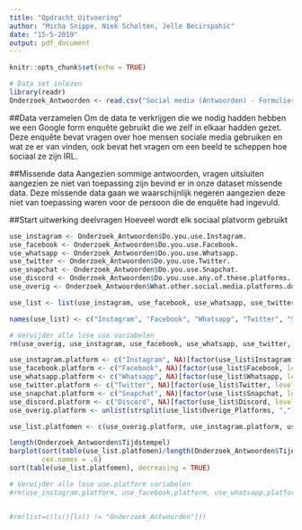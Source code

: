 ```yaml
---
title: "Opdracht_Uitvoering"
author: "Micha Snippe, Niek Scholten, Jelle Becirspahic"
date: "15-5-2019"
output: pdf_document
---
```


```r
knitr::opts_chunk$set(echo = TRUE)
```


```r
# Data set inlezen
library(readr)
Onderzoek_Antwoorden <- read.csv("Social media (Antwoorden) - Formulierreacties 1.csv", as.is = c("What.other.social.media.platforms.do.you.use."))
```

##Data verzamelen
Om de data te verkrijgen die we nodig hadden hebben we een Google form enquête gebruikt die we zelf in elkaar hadden gezet. Deze enquête bevat vragen over hoe mensen sociale media gebruiken en wat ze er van vinden, ook bevat het vragen om een beeld te scheppen hoe sociaal ze zijn IRL.

##Missende data
Aangezien sommige antwoorden, vragen uitsluiten aangezien ze niet van toepassing zijn bevind er in onze dataset missende data. Deze missende data gaan we waarschijnlijk negeren aangezien deze niet van toepassing waren voor de persoon die de enquête had ingevuld.

##Start uitwerking deelvragen
Hoeveel wordt elk sociaal platvorm gebruikt
```r
use_instagram <- Onderzoek_Antwoorden$Do.you.use.Instagram.
use_facebook <- Onderzoek_Antwoorden$Do.you.use.Facebook.
use_whatsapp <- Onderzoek_Antwoorden$Do.you.use.Whatsapp.
use_twitter <- Onderzoek_Antwoorden$Do.you.use.Twitter.
use_snapchat <- Onderzoek_Antwoorden$Do.you.use.Snapchat.
use_discord <- Onderzoek_Antwoorden$Do.you.use.any.of.these.platforms.
use_overig <- Onderzoek_Antwoorden$What.other.social.media.platforms.do.you.use.

use_list <- list(use_instagram, use_facebook, use_whatsapp, use_twitter, use_snapchat, use_discord, use_overig)

names(use_list) <- c("Instagram", "Facebook", "Whatsapp", "Twitter", "Snapchat", "Discord", "Overige_Platforms")

# Verwijder alle lose use variabelen
rm(use_overig, use_instagram, use_facebook, use_whatsapp, use_twitter, use_snapchat, use_discord)
```

```r
use_instagram.platform <- c("Instagram", NA)[factor(use_list$Instagram, levels = c("Yes", "No"))]
use_facebook.platform <- c("Facebook", NA)[factor(use_list$Facebook, levels = c("Yes", "No"))]
use_whatsapp.platform <- c("Whatsapp", NA)[factor(use_list$Whatsapp, levels = c("Yes", "No"))]
use_twitter.platform <- c("Twitter", NA)[factor(use_list$Twitter, levels = c("Yes", "No"))]
use_snapchat.platform <- c("Snapchat", NA)[factor(use_list$Snapchat, levels = c("Yes", "No"))]
use_discord.platform <- c("Discord", NA)[factor(use_list$Discord, levels = c("Yes", "No"))]
use_overig.platform <- unlist(strsplit(use_list$Overige_Platforms, ","))

use_list.platfomen <- c(use_overig.platform, use_instagram.platform, use_facebook.platform, use_whatsapp.platform, use_twitter.platform, use_snapchat.platform, use_discord.platform)

length(Onderzoek_Antwoorden$Tijdstempel)
barplot(sort(table(use_list.platfomen)/length(Onderzoek_Antwoorden$Tijdstempel)*100, decreasing = TRUE)[1:10],
        cex.names = .6)
sort(table(use_list.platfomen), decreasing = TRUE)

# Verwijder alle lose use.platform variabelen
#rm(use_instagram.platform, use_facebook.platform, use_whatsapp.platform, use_twitter.platform, use_snapchat.platform, use_discord.platform, use_overig.platform)
```

```r
```

```r
#rm(list=c(ls()[ls() != "Onderzoek_Antwoorden"]))
```